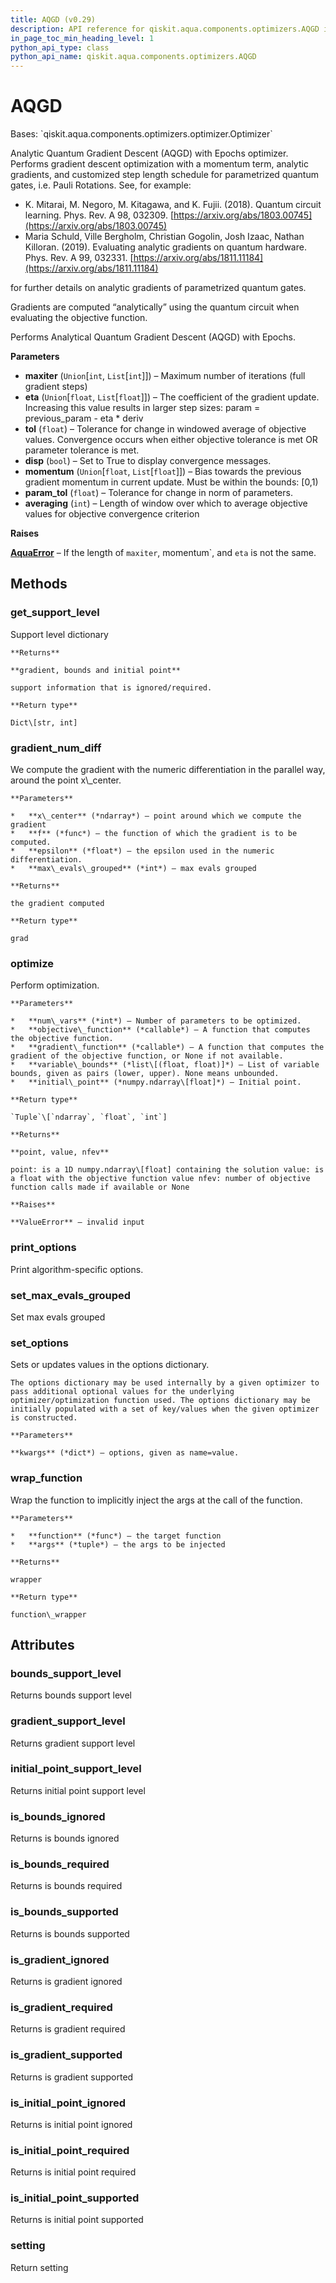 ```yaml
---
title: AQGD (v0.29)
description: API reference for qiskit.aqua.components.optimizers.AQGD in qiskit v0.29
in_page_toc_min_heading_level: 1
python_api_type: class
python_api_name: qiskit.aqua.components.optimizers.AQGD
---
```


# AQGD

<Class id="qiskit.aqua.components.optimizers.AQGD" isDedicatedPage={true} github="https://github.com/qiskit-community/qiskit-aqua/tree/stable/0.9/qiskit/aqua/components/optimizers/aqgd.py" signature="AQGD(maxiter=1000, eta=1.0, tol=1e-06, disp=False, momentum=0.25, param_tol=1e-06, averaging=10)" modifiers="class">
  Bases: `qiskit.aqua.components.optimizers.optimizer.Optimizer`

  Analytic Quantum Gradient Descent (AQGD) with Epochs optimizer. Performs gradient descent optimization with a momentum term, analytic gradients, and customized step length schedule for parametrized quantum gates, i.e. Pauli Rotations. See, for example:

  *   K. Mitarai, M. Negoro, M. Kitagawa, and K. Fujii. (2018). Quantum circuit learning. Phys. Rev. A 98, 032309. [https://arxiv.org/abs/1803.00745](https://arxiv.org/abs/1803.00745)
  *   Maria Schuld, Ville Bergholm, Christian Gogolin, Josh Izaac, Nathan Killoran. (2019). Evaluating analytic gradients on quantum hardware. Phys. Rev. A 99, 032331. [https://arxiv.org/abs/1811.11184](https://arxiv.org/abs/1811.11184)

  for further details on analytic gradients of parametrized quantum gates.

  Gradients are computed “analytically” using the quantum circuit when evaluating the objective function.

  Performs Analytical Quantum Gradient Descent (AQGD) with Epochs.

  **Parameters**

  *   **maxiter** (`Union`\[`int`, `List`\[`int`]]) – Maximum number of iterations (full gradient steps)
  *   **eta** (`Union`\[`float`, `List`\[`float`]]) – The coefficient of the gradient update. Increasing this value results in larger step sizes: param = previous\_param - eta \* deriv
  *   **tol** (`float`) – Tolerance for change in windowed average of objective values. Convergence occurs when either objective tolerance is met OR parameter tolerance is met.
  *   **disp** (`bool`) – Set to True to display convergence messages.
  *   **momentum** (`Union`\[`float`, `List`\[`float`]]) – Bias towards the previous gradient momentum in current update. Must be within the bounds: \[0,1)
  *   **param\_tol** (`float`) – Tolerance for change in norm of parameters.
  *   **averaging** (`int`) – Length of window over which to average objective values for objective convergence criterion

  **Raises**

  [**AquaError**](qiskit.aqua.AquaError "qiskit.aqua.AquaError") – If the length of `maxiter`, momentum\`, and `eta` is not the same.

  ## Methods

  <span id="qiskit-aqua-components-optimizers-aqgd-get-support-level" />

  ### get\_support\_level

  <Function id="qiskit.aqua.components.optimizers.AQGD.get_support_level" signature="AQGD.get_support_level()">
    Support level dictionary

    **Returns**

    **gradient, bounds and initial point**

    support information that is ignored/required.

    **Return type**

    Dict\[str, int]
  </Function>

  <span id="qiskit-aqua-components-optimizers-aqgd-gradient-num-diff" />

  ### gradient\_num\_diff

  <Function id="qiskit.aqua.components.optimizers.AQGD.gradient_num_diff" signature="AQGD.gradient_num_diff(x_center, f, epsilon, max_evals_grouped=1)" modifiers="static">
    We compute the gradient with the numeric differentiation in the parallel way, around the point x\_center.

    **Parameters**

    *   **x\_center** (*ndarray*) – point around which we compute the gradient
    *   **f** (*func*) – the function of which the gradient is to be computed.
    *   **epsilon** (*float*) – the epsilon used in the numeric differentiation.
    *   **max\_evals\_grouped** (*int*) – max evals grouped

    **Returns**

    the gradient computed

    **Return type**

    grad
  </Function>

  <span id="qiskit-aqua-components-optimizers-aqgd-optimize" />

  ### optimize

  <Function id="qiskit.aqua.components.optimizers.AQGD.optimize" signature="AQGD.optimize(num_vars, objective_function, gradient_function=None, variable_bounds=None, initial_point=None)">
    Perform optimization.

    **Parameters**

    *   **num\_vars** (*int*) – Number of parameters to be optimized.
    *   **objective\_function** (*callable*) – A function that computes the objective function.
    *   **gradient\_function** (*callable*) – A function that computes the gradient of the objective function, or None if not available.
    *   **variable\_bounds** (*list\[(float, float)]*) – List of variable bounds, given as pairs (lower, upper). None means unbounded.
    *   **initial\_point** (*numpy.ndarray\[float]*) – Initial point.

    **Return type**

    `Tuple`\[`ndarray`, `float`, `int`]

    **Returns**

    **point, value, nfev**

    point: is a 1D numpy.ndarray\[float] containing the solution value: is a float with the objective function value nfev: number of objective function calls made if available or None

    **Raises**

    **ValueError** – invalid input
  </Function>

  <span id="qiskit-aqua-components-optimizers-aqgd-print-options" />

  ### print\_options

  <Function id="qiskit.aqua.components.optimizers.AQGD.print_options" signature="AQGD.print_options()">
    Print algorithm-specific options.
  </Function>

  <span id="qiskit-aqua-components-optimizers-aqgd-set-max-evals-grouped" />

  ### set\_max\_evals\_grouped

  <Function id="qiskit.aqua.components.optimizers.AQGD.set_max_evals_grouped" signature="AQGD.set_max_evals_grouped(limit)">
    Set max evals grouped
  </Function>

  <span id="qiskit-aqua-components-optimizers-aqgd-set-options" />

  ### set\_options

  <Function id="qiskit.aqua.components.optimizers.AQGD.set_options" signature="AQGD.set_options(**kwargs)">
    Sets or updates values in the options dictionary.

    The options dictionary may be used internally by a given optimizer to pass additional optional values for the underlying optimizer/optimization function used. The options dictionary may be initially populated with a set of key/values when the given optimizer is constructed.

    **Parameters**

    **kwargs** (*dict*) – options, given as name=value.
  </Function>

  <span id="qiskit-aqua-components-optimizers-aqgd-wrap-function" />

  ### wrap\_function

  <Function id="qiskit.aqua.components.optimizers.AQGD.wrap_function" signature="AQGD.wrap_function(function, args)" modifiers="static">
    Wrap the function to implicitly inject the args at the call of the function.

    **Parameters**

    *   **function** (*func*) – the target function
    *   **args** (*tuple*) – the args to be injected

    **Returns**

    wrapper

    **Return type**

    function\_wrapper
  </Function>

  ## Attributes

  ### bounds\_support\_level

  <Attribute id="qiskit.aqua.components.optimizers.AQGD.bounds_support_level">
    Returns bounds support level
  </Attribute>

  ### gradient\_support\_level

  <Attribute id="qiskit.aqua.components.optimizers.AQGD.gradient_support_level">
    Returns gradient support level
  </Attribute>

  ### initial\_point\_support\_level

  <Attribute id="qiskit.aqua.components.optimizers.AQGD.initial_point_support_level">
    Returns initial point support level
  </Attribute>

  ### is\_bounds\_ignored

  <Attribute id="qiskit.aqua.components.optimizers.AQGD.is_bounds_ignored">
    Returns is bounds ignored
  </Attribute>

  ### is\_bounds\_required

  <Attribute id="qiskit.aqua.components.optimizers.AQGD.is_bounds_required">
    Returns is bounds required
  </Attribute>

  ### is\_bounds\_supported

  <Attribute id="qiskit.aqua.components.optimizers.AQGD.is_bounds_supported">
    Returns is bounds supported
  </Attribute>

  ### is\_gradient\_ignored

  <Attribute id="qiskit.aqua.components.optimizers.AQGD.is_gradient_ignored">
    Returns is gradient ignored
  </Attribute>

  ### is\_gradient\_required

  <Attribute id="qiskit.aqua.components.optimizers.AQGD.is_gradient_required">
    Returns is gradient required
  </Attribute>

  ### is\_gradient\_supported

  <Attribute id="qiskit.aqua.components.optimizers.AQGD.is_gradient_supported">
    Returns is gradient supported
  </Attribute>

  ### is\_initial\_point\_ignored

  <Attribute id="qiskit.aqua.components.optimizers.AQGD.is_initial_point_ignored">
    Returns is initial point ignored
  </Attribute>

  ### is\_initial\_point\_required

  <Attribute id="qiskit.aqua.components.optimizers.AQGD.is_initial_point_required">
    Returns is initial point required
  </Attribute>

  ### is\_initial\_point\_supported

  <Attribute id="qiskit.aqua.components.optimizers.AQGD.is_initial_point_supported">
    Returns is initial point supported
  </Attribute>

  ### setting

  <Attribute id="qiskit.aqua.components.optimizers.AQGD.setting">
    Return setting
  </Attribute>
</Class>

